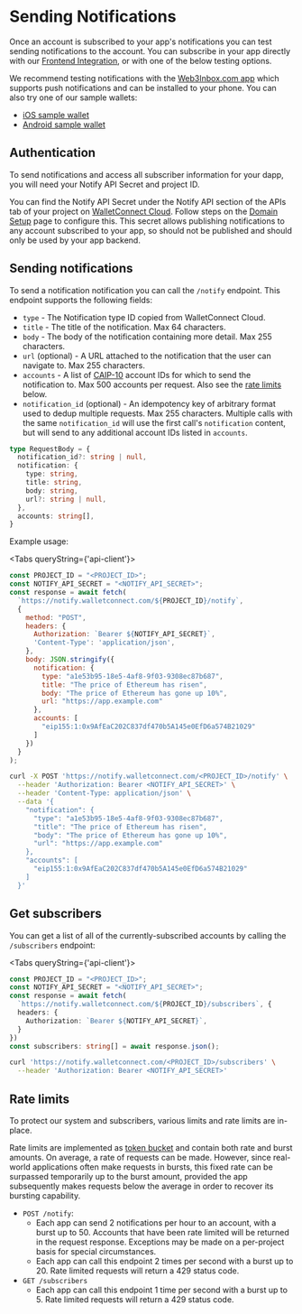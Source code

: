 
# Sending Notifications

Once an account is subscribed to your app's notifications you can test sending notifications to the account. You can subscribe in your app directly with our [Frontend Integration](frontend-integration/usage), or with one of the below testing options.

We recommend testing notifications with the [Web3Inbox.com app](https://app.web3inbox.com) which supports push notifications and can be installed to your phone. You can also try one of our sample wallets:

- [iOS sample wallet](https://testflight.apple.com/join/09bTAryp)
- [Android sample wallet](https://appdistribution.firebase.dev/i/d2c86e879abd5a86)

## Authentication

To send notifications and access all subscriber information for your dapp, you will need your Notify API Secret and project ID.

You can find the Notify API Secret under the Notify API section of the APIs tab of your project on [WalletConnect Cloud](https://cloud.walletconnect.com). Follow steps on the [Domain Setup](domain-setup) page to configure this. This secret allows publishing notifications to any account subscribed to your app, so should not be published and should only be used by your app backend.

## Sending notifications

To send a notification notification you can call the `/notify` endpoint. This endpoint supports the following fields:

- `type` - The Notification type ID copied from WalletConnect Cloud.
- `title` - The title of the notification. Max 64 characters.
- `body` - The body of the notification containing more detail. Max 255 characters.
- `url` (optional) - A URL attached to the notification that the user can navigate to. Max 255 characters.
- `accounts` - A list of [CAIP-10](https://github.com/ChainAgnostic/CAIPs/blob/main/CAIPs/caip-10.md) account IDs for which to send the notification to. Max 500 accounts per request. Also see the [rate limits](#rate-limits) below.
- `notification_id` (optional) - An idempotency key of arbitrary format used to dedup multiple requests. Max 255 characters. Multiple calls with the same `notification_id` will use the first call's `notification` content, but will send to any additional account IDs listed in `accounts`.

```typescript
type RequestBody = {
  notification_id?: string | null,
  notification: {
    type: string,
    title: string,
    body: string,
    url?: string | null,
  },
  accounts: string[],
}
```

Example usage:

<Tabs queryString={'api-client'}>

<TabItem value="javascript" label="JavaScript">

```javascript
const PROJECT_ID = "<PROJECT_ID>";
const NOTIFY_API_SECRET = "<NOTIFY_API_SECRET>";
const response = await fetch(
  `https://notify.walletconnect.com/${PROJECT_ID}/notify`,
  {
    method: "POST",
    headers: {
      Authorization: `Bearer ${NOTIFY_API_SECRET}`,
      'Content-Type': 'application/json',
    },
    body: JSON.stringify({
      notification: {
        type: "a1e53b95-18e5-4af8-9f03-9308ec87b687",
        title: "The price of Ethereum has risen",
        body: "The price of Ethereum has gone up 10%",
        url: "https://app.example.com"
      },
      accounts: [
        "eip155:1:0x9AfEaC202C837df470b5A145e0EfD6a574B21029"
      ]
    })
  }
);
```

</TabItem>

<TabItem value="curl" label="cURL">

```bash
curl -X POST 'https://notify.walletconnect.com/<PROJECT_ID>/notify' \
  --header 'Authorization: Bearer <NOTIFY_API_SECRET>' \
  --header 'Content-Type: application/json' \
  --data '{
    "notification": {
      "type": "a1e53b95-18e5-4af8-9f03-9308ec87b687",
      "title": "The price of Ethereum has risen",
      "body": "The price of Ethereum has gone up 10%",
      "url": "https://app.example.com"
    },
    "accounts": [
      "eip155:1:0x9AfEaC202C837df470b5A145e0EfD6a574B21029"
    ]
  }'
```

</TabItem>

</Tabs>

## Get subscribers

You can get a list of all of the currently-subscribed accounts by calling the `/subscribers` endpoint:

<Tabs queryString={'api-client'}>

<TabItem value="javascript" label="JavaScript">

```typescript
const PROJECT_ID = "<PROJECT_ID>";
const NOTIFY_API_SECRET = "<NOTIFY_API_SECRET>";
const response = await fetch(
  `https://notify.walletconnect.com/${PROJECT_ID}/subscribers`, {
  headers: {
    Authorization: `Bearer ${NOTIFY_API_SECRET}`,
  }
})
const subscribers: string[] = await response.json();
```

</TabItem>

<TabItem value="curl" label="cURL">

```bash
curl 'https://notify.walletconnect.com/<PROJECT_ID>/subscribers' \
  --header 'Authorization: Bearer <NOTIFY_API_SECRET>'
```

</TabItem>

</Tabs>

## Rate limits

To protect our system and subscribers, various limits and rate limits are in-place.

Rate limits are implemented as [token bucket](https://en.wikipedia.org/wiki/Token_bucket) and contain both rate and burst amounts. On average, a rate of requests can be made. However, since real-world applications often make requests in bursts, this fixed rate can be surpassed temporarily up to the burst amount, provided the app subsequently makes requests below the average in order to recover its bursting capability.

- `POST /notify`:
  - Each app can send 2 notifications per hour to an account, with a burst up to 50. Accounts that have been rate limited will be returned in the request response. Exceptions may be made on a per-project basis for special circumstances.
  - Each app can call this endpoint 2 times per second with a burst up to 20. Rate limited requests will return a 429 status code.
- `GET /subscribers`
  - Each app can call this endpoint 1 time per second with a burst up to 5. Rate limited requests will return a 429 status code.
